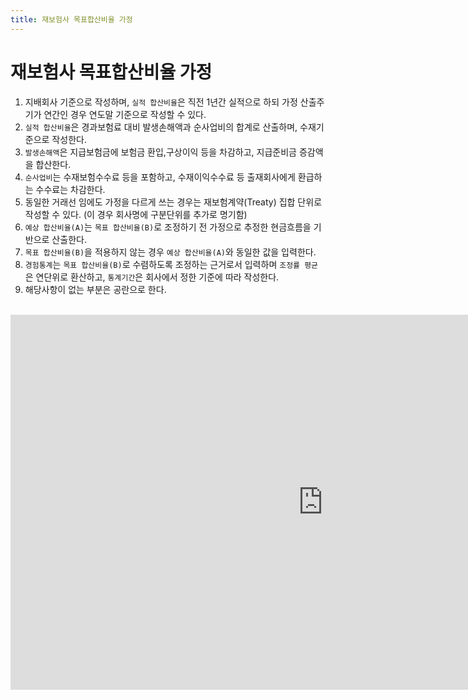 ```yaml
---
title: 재보험사 목표합산비율 가정
---
```

# 재보험사 목표합산비율 가정

<Accordion multiple activeIndex={[]}>
<AccordionTab header="[작성 요령]">

1. 지배회사 기준으로 작성하며, `실적 합산비율`은 직전 1년간 실적으로 하되 가정 산출주기가 연간인 경우 연도말 기준으로 작성할 수 있다.
2. `실적 합산비율`은 경과보험료 대비 발생손해액과 순사업비의 합계로 산출하며, 수재기준으로 작성한다.
3. `발생손해액`은 지급보험금에 보험금 환입,구상이익 등을 차감하고, 지급준비금 증감액을 합산한다.
4. `순사업비`는 수재보험수수료 등을 포함하고, 수재이익수수료 등 출재회사에게 환급하는 수수료는 차감한다.
5. 동일한 거래선 임에도 가정을 다르게 쓰는 경우는 재보험계약(Treaty) 집합 단위로 작성할 수 있다. (이 경우 회사명에 구분단위를 추가로 명기함)
6. `예상 합산비율(A)`는 `목표 합산비율(B)`로 조정하기 전 가정으로 추정한 현금흐름을 기반으로 산출한다.
7. `목표 합산비율(B)`을 적용하지 않는 경우 `예상 합산비율(A)`와 동일한 값을 입력한다.
8. `경험통계`는 `목표 합산비율(B)`로 수렴하도록 조정하는 근거로서 입력하며 `조정률 평균`은 연단위로 환산하고, `통계기간`은 회사에서 정한 기준에 따라 작성한다.
9. 해당사항이 없는 부분은 공란으로 한다.

</AccordionTab>
</Accordion>

<br/>

<iframe width="1000" height="600" frameborder="0" scrolling="no"
src="https://onedrive.live.com/embed?resid=AB5F66CE0CF8D024%2116554&authkey=%21ACzRWZavyE-79hc&em=2
&wdAllowInteractivity=False&ActiveCell='1-19'!B11&Item='1-19'!A7:M28
&wdHideGridlines=True
&wdDownloadButton=False
&waccluster=PSG3">
</iframe>

